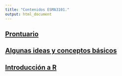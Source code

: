 ```yaml
---
title: "Contenidos ESMA3101."
output: html_document
---
```



## [Prontuario]()

## [Algunas ideas y conceptos básicos](https://didier-murillo.netlify.com/Intro_Esma3101/)

## [Introducción a R](https://didier-murillo.netlify.com/Intro_R/)

